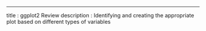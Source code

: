 ---
title       : ggplot2 Review
description : Identifying and creating the appropriate plot based on different types of variables